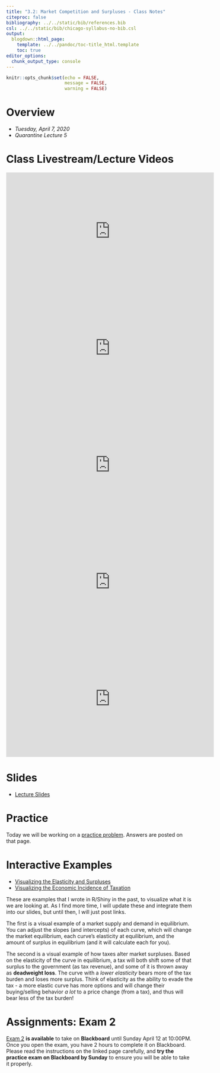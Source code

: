 ```yaml
---
title: "3.2: Market Competition and Surpluses - Class Notes"
citeproc: false
bibliography: ../../static/bib/references.bib
csl: ../../static/bib/chicago-syllabus-no-bib.csl
output:
  blogdown::html_page:
    template: ../../pandoc/toc-title_html.template
    toc: true
editor_options: 
  chunk_output_type: console
---
```


```r
knitr::opts_chunk$set(echo = FALSE,
                      message = FALSE,
                      warning = FALSE)
```

# Overview

- *Tuesday, April 7, 2020*
- *Quarantine Lecture 5*

# Class Livestream/Lecture Videos

<iframe width="560" height="315" src="https://www.youtube.com/embed/u5XKD6iKums" frameborder="0" allow="accelerometer; autoplay; encrypted-media; gyroscope; picture-in-picture" allowfullscreen></iframe>

<iframe width="560" height="315" src="https://www.youtube.com/embed/fcl5fCZXng0" frameborder="0" allow="accelerometer; autoplay; encrypted-media; gyroscope; picture-in-picture" allowfullscreen></iframe>

<iframe width="560" height="315" src="https://www.youtube.com/embed/hal3ccwN25k" frameborder="0" allow="accelerometer; autoplay; encrypted-media; gyroscope; picture-in-picture" allowfullscreen></iframe>

<iframe width="560" height="315" src="https://www.youtube.com/embed/khPPSEZJGYE" frameborder="0" allow="accelerometer; autoplay; encrypted-media; gyroscope; picture-in-picture" allowfullscreen></iframe>

<iframe width="560" height="315" src="https://www.youtube.com/embed/7adBlEZa6TE" frameborder="0" allow="accelerometer; autoplay; encrypted-media; gyroscope; picture-in-picture" allowfullscreen></iframe>

# Slides

- [<i class="fas fa-external-link-square-alt"></i> Lecture Slides](/slides/3.2-slides.html)

# Practice

Today we will be working on a [practice problem](/practice/3.2-practice). Answers are posted on that page.

# Interactive Examples

- [Visualizing the Elasticity and Surpluses](https://ryansafner.shinyapps.io/elasticityandsurpluses/)
- [Visualizing the Economic Incidence of Taxation](https://ryansafner.shinyapps.io/tax-incidence/)

These are examples that I wrote in R/Shiny in the past, to visualize what it is we are looking at. As I find more time, I will update these and integrate them into our slides, but until then, I will just post links. 

The first is a visual example of a market supply and demand in equilibrium. You can adjust the slopes (and intercepts) of each curve, which will change the market equilibrium, each curve's elasticity at equilibrium, and the amount of surplus in equilibrium (and it will calculate each for you).

The second is a visual example of how taxes alter market surpluses. Based on the elasticity of the curve in equilibrium, a tax will both shift some of that surplus to the government (as tax revenue), and some of it is thrown away as **deadweight loss**. The curve with a *lower elasticity* bears more of the tax burden and loses more surplus. Think of elasticity as the ability to evade the tax - a more elastic curve has more options and will change their buying/selling behavior *a lot* to a price change (from a tax), and thus will bear less of the tax burden!

# Assignments: Exam 2

[Exam 2](/assignment/02-exam) **is available** to take on **Blackboard** until Sunday April 12 at 10:00PM. Once you open the exam, you have 2 hours to complete it on Blackboard. Please read the instructions on the linked page carefully, and **try the practice exam on Blackboard by Sunday** to ensure you will be able to take it properly.